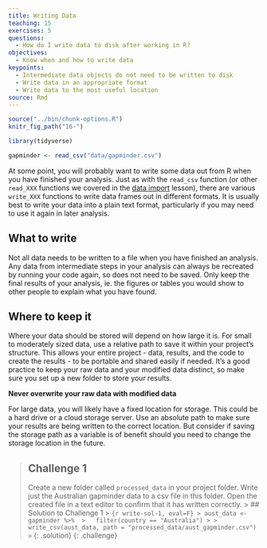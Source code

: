 ```yaml
---
title: Writing Data
teaching: 15
exercises: 5
questions:
  - How do I write data to disk after working in R?
objectives:
  - Know when and how to write data
keypoints:
  - Intermediate data objects do not need to be written to disk
  - Write data in an appropriate format
  - Write data to the most useful location
source: Rmd
---
```


```r
source("../bin/chunk-options.R")
knitr_fig_path("16-")

library(tidyverse)

gapminder <- read_csv("data/gapminder.csv")
```

At some point, you will probably want to write some data out from R when you have finished your
analysis. Just as with the `read_csv` function (or other `read_XXX` functions we covered in the 
[data import]({{ page.root }}{% link _episodes/05-Additional-content---Reading-Data-In.md %}) lesson), 
there are various `write_XXX` functions to write data frames out in different formats. It is usually best to write 
your data into a plain text format, particularly if you may need to use it again in later analysis.

## What to write

Not all data needs to be written to a file when you have finished an analysis. Any data from
intermediate steps in your analysis can always be recreated by running your code again, so does not
need to be saved. Only keep the final results of your analysis, ie. the figures or tables you would 
show to other people to explain what you have found.

## Where to keep it

Where your data should be stored will depend on how large it is. For small to moderately sized data, 
use a relative path to save it within your project's structure. This allows your entire project - data,
results, and the code to create the results - to be portable and shared easily if needed. It's a good practice to
keep your raw data and your modified data distinct, so make sure you set up a new folder to store 
your results.

**Never overwrite your raw data with modified data**

For large data, you will likely have a fixed location for storage. This could be a hard drive or a 
cloud storage server. Use an absolute path to make sure your results are being written to the correct
location. But consider if saving the storage path as a variable is of benefit should you need to
change the storage location in the future.

> ## Challenge 1
> Create a new folder called `processed_data` in your project folder. Write just the Australian
> gapminder data to a csv file in this folder. Open the created file in a text editor to confirm
> that it has written correctly.
> > ## Solution to Challenge 1
> > ```{r write-sol-1, eval=F}
> > aust_data <- gapminder %>% 
> >   filter(country == "Australia")
> >
> > write_csv(aust_data, path = "processed_data/aust_gapminder.csv")
> > ```
> {: .solution}
{: .challenge}
